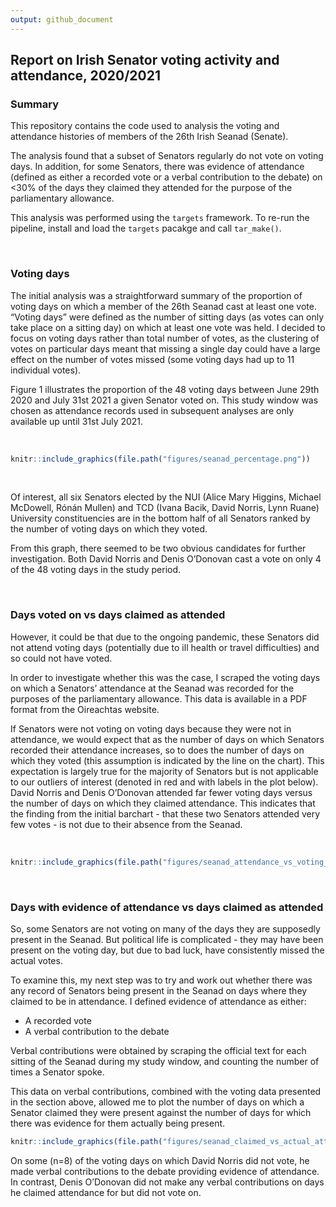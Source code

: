 ```yaml
---
output: github_document
---
```


## Report on Irish Senator voting activity and attendance, 2020/2021

### Summary

This repository contains the code used to analysis the voting and attendance histories of members of the 26th Irish Seanad (Senate).

The analysis found that a subset of Senators regularly do not vote on voting days. In addition, for some Senators, there was evidence of attendance (defined as either a recorded vote or a verbal contribution to the debate) on <30% of the days they claimed they attended for the purpose of the parliamentary allowance.

This analysis was performed using the `targets` framework. To re-run the pipeline, install and load the `targets` pacakge and call `tar_make()`.

&nbsp;

### Voting days

The initial analysis was a straightforward summary of the proportion of voting days on which a member of the 26th Seanad cast at least one vote. "Voting days" were defined as the number of sitting days (as votes can only take place on a sitting day) on which at least one vote was held. I decided to focus on voting days rather than total number of votes, as the clustering of votes on particular days meant that missing a single day could have a large effect on the number of votes missed (some voting days had up to 11 individual votes).

Figure 1 illustrates the proportion of the 48 voting days between June 29th 2020 and July 31st 2021 a given Senator voted on. This study window was chosen as attendance records used in subsequent analyses are only available up until 31st July 2021.


&nbsp;

```r
knitr::include_graphics(file.path("figures/seanad_percentage.png"))
```
&nbsp;

Of interest, all six Senators elected by the NUI (Alice Mary Higgins, Michael McDowell, Rónán Mullen) and TCD (Ivana Bacik, David Norris, Lynn Ruane) University constituencies are in the bottom half of all Senators ranked by the number of voting days on which they voted.

From this graph, there seemed to be two obvious candidates for further investigation. Both David Norris and Denis O'Donovan cast a vote on only 4 of the 48 voting days in the study period.

&nbsp;

### Days voted on vs days claimed as attended

However, it could be that due to the ongoing pandemic, these Senators did not attend voting days (potentially due to ill health or travel difficulties) and so could not have voted. 

In order to investigate whether this was the case, I scraped the voting days on which a Senators' attendance at the Seanad was recorded for the purposes of the parliamentary allowance. This data is available in a PDF format from the Oireachtas website.

If Senators were not voting on voting days because they were not in attendance, we would expect that as the number of days on which Senators recorded their attendance increases, so to does the number of days on which they voted (this assumption is indicated by the line on the chart). This expectation is largely true for the majority of Senators but is not applicable to our outliers of interest (denoted in red and with labels in the plot below). David Norris and Denis O'Donovan attended far fewer voting days versus the number of days on which they claimed attendance. This indicates that the finding from the initial barchart - that these two Senators attended very few votes - is not due to their absence from the Seanad.

&nbsp;

```r
knitr::include_graphics(file.path("figures/seanad_attendance_vs_voting_days.png"))
```
&nbsp;

### Days with evidence of attendance vs days claimed as attended

So, some Senators are not voting on many of the days they are supposedly present in the Seanad. But political life is complicated - they may have been present on the voting day, but due to bad luck, have consistently missed the actual votes.

To examine this, my next step was to try and work out whether there was any record of Senators being present in the Seanad on days where they claimed to be in attendance. I defined evidence of attendance as either:

* A recorded vote
* A verbal contribution to the debate

Verbal contributions were obtained by scraping the official text for each sitting of the Seanad during my study window, and counting the number of times a Senator spoke.

This data on verbal contributions, combined with the voting data presented in the section above, allowed me to plot the number of days on which a Senator claimed they were present against the number of days for which there was evidence for them actually being present.

<!----------------------------------------------------------------------------->

```r
knitr::include_graphics(file.path("figures/seanad_claimed_vs_actual_attendence.png"))
```
<!----------------------------------------------------------------------------->

On some (n=8) of the voting days on which David Norris did not vote, he made verbal contributions to the debate providing evidence of attendance. In contrast, Denis O'Donovan did not make any verbal contributions on days he claimed attendance for but did not vote on.


